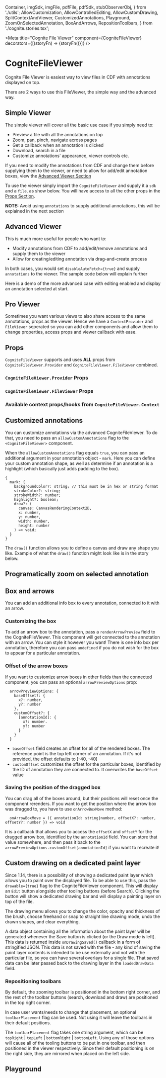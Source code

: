   Container,
  imgSdk,
  imgFile,
  pdfFile,
  pdfSdk,
  stubObserverObj,
} from './utils';
  AllowCustomization,
  AllowControlledEditing,
  AllowCustomDrawing,
  SplitContextAndViewer,
  CustomizedAnnotations,
  Playground,
  ZoomOnSelectedAnnotation,
  BoxAndArrows,
  RepositionToolbars,
} from './cognite.stories.tsx';

<Meta
  title="Cognite File Viewer"
  component={CogniteFileViewer}
  decorators={[(storyFn) => <Container>{storyFn()}</Container>]}
/>

# CogniteFileViewer

Cognite File Viewer is easiest way to view files in CDF with annotations displayed on top.

There are 2 ways to use this FileViewer, the simple way and the advanced way.

## Simple Viewer

The simple viewer will cover all the basic use case if you simply need to:

- Preview a file with all the annotations on top
- Zoom, pan, pinch, navigate across pages
- Get a callback when an annotation is clicked
- Download, search in a file
- Customize annotations' appearance, viewer controls etc.

If you need to modify the annotations from CDF and change them before supplying them to the viewer, or need to allow for add/edit annotation boxes, view the <a href="#advanced-viewer">Advanced Viewer Section</a>

To use the viewer simply import the `CogniteFileViewer` and supply it a `sdk` and a `file`, as show below. You will have access to all the other props in the <a href="#props">Props Section</a>.

**NOTE:** Avoid using `annotations` to supply additional annotations, this will be explained in the next section

<Canvas>
  <Story name="Simple">
    <CogniteFileViewer sdk={imgSdk} file={imgFile} />
  </Story>
</Canvas>

## Advanced Viewer

This is much more useful for people who want to:

- Modify annotations from CDF to add/edit/remove annotations and supply them to the viewer
- Allow for creating/editing annotation via drag-and-create process

In both cases, you would set `disableAutoFetch={true}` and supply `annotations` to the viewer. The sample code below will explain further

<Canvas>
  <Story story={AllowCustomization} />
</Canvas>

Here is a demo of the more advanced case with editing enabled and display an annotation selected at start.

<Canvas>
  <Story story={AllowControlledEditing} />
</Canvas>

## Pro Viewer

Sometimes you want various views to also share access to the same annotations, props as the viewer. Hence we have a `ContextProvider` and `FileViewer` seperated so you can add other components and allow them to change properties, access props and viewer callback with ease.

<Canvas>
  <Story story={SplitContextAndViewer} />
</Canvas>

## Props

`CogniteFileViewer` supports and uses **ALL** props from `CogniteFileViewer.Provider` and `CogniteFileViewer.FileViewer` combined.

### `CogniteFileViewer.Provider` Props

<ArgsTable of={CogniteFileViewer.Provider} />

### `CogniteFileViewer.FileViewer` Props

<ArgsTable of={CogniteFileViewer.FileViewer} />

### Available context props/hooks from `CogniteFileViewer.Context`

<ArgsTable of={stubObserverObj} />

## Customized annotations

You can customize annotations via the advanced CogniteFileViewer. To do that, you need to pass an `allowCustomAnnotations` flag to the `<CogniteFileViewer>` component.

When the `allowCustomAnnotations` flag equals `true`, you can pass an additional argument in your annotation object - `mark`. Here you can define your custom annotation shape, as well as determine if an annotation is a highlight (which basically just adds padding to the box).

```
{
  mark: {
    backgroundColor?: string; // this must be in hex or string format
    strokeColor?: string;
    strokeWidth?: number;
    highlight?: boolean;
    draw?: (
      canvas: CanvasRenderingContext2D,
      x: number,
      y: number,
      width: number,
      height: number
    ) => void;
  }
}
```

The `draw()` function allows you to define a canvas and draw any shape you like. Example of what the `draw()` function might look like is in the story below.

<Canvas>
  <Story story={CustomizedAnnotations} />
</Canvas>

## Programatically zoom on selected annotation

<Canvas>
  <Story story={ZoomOnSelectedAnnotation} />
</Canvas>

## Box and arrows

<Canvas>
  <Story story={BoxAndArrows} />
</Canvas>

You can add an additional info box to every annotation, connected to it with an arrow.

### Customizing the box

To add an arrow box to the annotation, pass a `renderArrowPreview` field to the CogniteFileViewer. This component will get connected to the annotation with an arrow. You can style it however you want!
There is one info box per annotation, therefore you can pass `undefined` if you do not wish for the box to appear for a particular annotation.

### Offset of the arrow boxes

If you want to customize arrow boxes in other fields than the connected component, you can pass an optional `arrowPreviewOptions` prop:

```
  arrowPreviewOptions: {
    baseOffset?: { 
      x?: number, 
      y?: number 
    },
    customOffset?: {
      [annotationId]: {
        x?: number.
        y?: number
      }
    }
  }
```

- `baseOffset` field creates an offset for all of the rendered boxes. The reference point is the top left corner of an annotation. If it's not provided, the offset defaults to [-40, -40]
- `customOffset` customizes the offset for the particular boxes, identified by the ID of annotation they are connected to. It overwrites the `baseOffset` value

### Saving the position of the dragged box

You can drag all of the boxes around, but their positions will reset once the component rerenders. If you want to get the position where the arrow box was dragged to, you have to use `onArrowBoxMove` method:

```
  onArrowBoxMove = ({ annotationId: string|number, offsetX?: number, offsetY?: number }) => void
```

It is a callback that allows you to access the `offsetX` and `offsetY` for the dragged arrow box, identified by the `annotationId` field. 
You can store that value somewhere, and then pass it back to the `arrowPreviewOptions.customOffset[annotationId]` if you want to recreate it!

## Custom drawing on a dedicated paint layer

Since 1.14, there is a possibility of showing a dedicated paint layer which allows you to paint over the displayed file.
To be able to use this, pass the `drawable={true}` flag to the CogniteFileViewer component. This will display an `Edit` button alongside other tooling buttons (before Search).
Clicking the button will show a dedicated drawing bar and will display a painting layer on top of the file. 

The drawing menu allows you to change the color, opacity and thickness of the brush, choose freehand or snap to straight line drawing mode, undo the drawn shapes, and clear everything.

A data object containing all the information about the paint layer will be generated whenever the Save button is clicked (or the Draw mode is left). This data is returned inside `onDrawingSaved()` callback in a form of stringified JSON.
This data is not saved with the file - any kind of saving the paint layer contents is intended to be use externally and not with the particular file, so you can have several overlays for a single file. That saved data can be later passed back to the drawing layer in the `loadedDrawData` field.

<Canvas>
  <Story story={AllowCustomDrawing} />
</Canvas>

### Repositioning toolbars

By default, the zooming toolbar is positioned in the bottom right corner, and the rest of the toolbar buttons (search, download and draw) are positioned in the top right corner.

In case user wants/needs to change that placement, an optional `toolbarPlacement` flag can be used. Not using it will leave the toolbars in their default positions.

The `toolbarPlacement` flag takes one string argument, which can be `topRight` | `topLeft` | `bottomRight` | `bottomLeft`. Using any of those options will cause all of the tooling buttons to be put in one toolbar, and then positioned in the viewer respectively. Since their default positioning is on the right side, they are mirrored when placed on the left side.

<Canvas>
  <Story story={RepositionToolbars} />
</Canvas>

## Playground

<Canvas>
  <Story story={Playground} />
</Canvas>